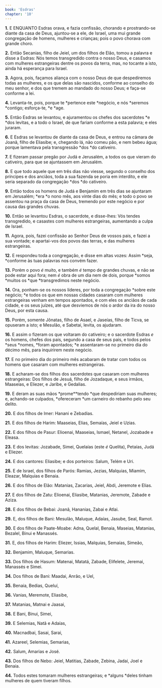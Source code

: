 ```yaml
---
book: 'Esdras'
chapter: '10'
---
```


**1.** E ENQUANTO Esdras orava, e fazia confissão, chorando e prostrando-se diante da casa de Deus, ajuntou-se a ele, de Israel, uma mui grande congregação de homens, mulheres e crianças; pois o povo chorava com grande choro.

**2.** Então Secanias, filho de Jeiel, *um* dos filhos de Elão, tomou a palavra e disse a Esdras: Nós temos transgredido contra o nosso Deus, e casamos com mulheres estrangeiras dentre os povos da terra, mas, no tocante a isto, ainda há esperança para Israel.

**3.** Agora, pois, façamos aliança com o nosso Deus de que despediremos todas as mulheres, e os que delas são nascidos, conforme ao conselho do meu senhor, e dos que tremem ao mandado do nosso Deus; e faça-se conforme a lei.

**4.** Levanta-te, pois, porque te *pertence este *negócio, e nós *seremos *contigo; esforça-te, *e *age.

**5.** Então Esdras se levantou, e ajuramentou os chefes dos sacerdotes *e *dos levitas, e a todo o Israel, de que fariam conforme a esta palavra; e eles juraram.

**6.** E Esdras se levantou de diante da casa de Deus, e entrou na câmara de Joanã, filho de Eliasibe; e, chegando lá, não comeu pão, e nem bebeu água; porque lamentava pela transgressão *dos *do cativeiro.

**7.** E fizeram passar pregão por Judá e Jerusalém, a todos os que vieram do cativeiro, para que se ajuntassem em Jerusalém.

**8.** E que todo aquele que em três dias não viesse, segundo o conselho dos príncipes e dos anciãos, toda a sua fazenda se poria em interdito, e ele seria separado da congregação *dos *do cativeiro.

**9.** Então todos os homens de Judá e Benjamim em três dias se ajuntaram em Jerusalém; *era *o nono mês, aos vinte dias do mês; e todo o povo se assentou na praça da casa de Deus, tremendo por este negócio e por causa das grandes chuvas.

**10.** Então se levantou Esdras, o sacerdote, e disse-lhes: Vós tendes transgredido, e casastes com mulheres estrangeiras, aumentando a culpa de Israel.

**11.** Agora, pois, fazei confissão ao Senhor Deus de vossos pais, e fazei a sua vontade; e apartai-vos dos povos das terras, e das mulheres estrangeiras.

**12.** E respondeu toda a congregação, e disse em altas vozes: Assim *seja, *conforme às tuas palavras nos convém fazer.

**13.** Porém o povo *é* muito, e também *é* tempo de grandes chuvas, e não se pode estar aqui fora; nem *é* obra de um dia nem de dois, porque *somos *muitos os *que *transgredimos neste negócio.

**14.** Ora, ponham-se os nossos líderes, por toda a congregação *sobre este negócio; *e todos os que em nossas cidades casaram com mulheres estrangeiras venham em tempos apontados, e com eles os anciãos de cada cidade, e os seus juízes, até que desviemos de nós o ardor da ira do nosso Deus, por esta causa.

**15.** Porém, somente Jônatas, filho de Asael, e Jaseías, filho de Ticva, se opuseram a isto; e Mesulão, e Sabetai, levita, os ajudaram.

**16.** E assim o fizeram os que voltaram do cativeiro; e o sacerdote Esdras *e* os homens, chefes dos pais, segundo a casa de seus pais, e todos pelos *seus *nomes, *foram apontados; *e assentaram-se no primeiro dia do décimo mês, para inquirirem neste negócio.

**17.** E no primeiro dia do primeiro mês acabaram de tratar com todos os homens que casaram com mulheres estrangeiras.

**18.** E acharam-se dos filhos dos sacerdotes que casaram com mulheres estrangeiras: Dos filhos de Jesuá, filho de Jozadaque, e seus irmãos, Maaseias, e Eliezer, e Jaribe, e Gedalias.

**19.** E deram as suas mãos *prome**tendo *que despediriam suas mulheres; e, achando-se culpados, *ofereceram *um carneiro do rebanho pelo seu delito.

**20.** E dos filhos de Imer: Hanani e Zebadias.

**21.** E dos filhos de Harim: Maaseias, Elias, Semaías, Jeiel e Uzias.

**22.** E dos filhos de Pasur: Elioenai, Maaseias, Ismael, Netanel, Jozabade e Eleasa.

**23.** E dos levitas: Jozabade, Simei, Quelaías (este *é* Quelita), Petaías, Judá e Eliezer.

**24.** E dos cantores: Eliasibe; e dos porteiros: Salum, Telém e Uri.

**25.** E de Israel, dos filhos de Parós: Ramias, Jezias, Malquias, Miamim, Eleazar, Malquias e Benaia.

**26.** E dos filhos de Elão: Matanias, Zacarias, Jeiel, Abdi, Jeremote e Elias.

**27.** E dos filhos de Zatu: Elioenai, Eliasibe, Matanias, Jeremote, Zabade e Aziza.

**28.** E dos filhos de Bebai: Joanã, Hananias, Zabai e Atlai.

**29.** E, dos filhos de Bani: Mesulão, Maluque, Adaías, Jasube, Seal, Ramot.

**30.** E dos filhos de Paate-Moabe: Adna, Quelal, Benaia, Maseias, Matanias, Bezalel, Binui e Manassés.

**31.** E, dos filhos de Harim: Eliezer, Issias, Malquias, Semaías, Simeão,

**32.** Benjamim, Maluque, Semarias.

**33.** Dos filhos de Hasum: Matenai, Matatá, Zabade, Elifelete, Jeremai, Manassés e Simei.

**34.** Dos filhos de Bani: Maadai, Anrão, e Uel,

**35.** Benaia, Bedias, Queluí,

**36.** Vanias, Meremote, Eliasibe,

**37.** Matanias, Matnai e Jaasai,

**38.** E Bani, Binui, Simei,

**39.** E Selemias, Natã e Adaías,

**40.** Macnadbai, Sasai, Sarai,

**41.** Azareel, Selemias, Semarias,

**42.** Salum, Amarias e José.

**43.** Dos filhos de Nebo: Jeiel, Matitias, Zabade, Zebina, Jadai, Joel e Benaia.

**44.** Todos estes tomaram mulheres estrangeiras; e *alguns *deles tinham mulheres de quem tiveram filhos.